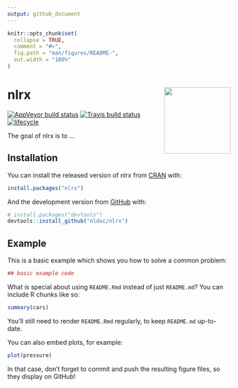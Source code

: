 ```yaml
---
output: github_document
---
```


<!-- README.md is generated from README.Rmd. Please edit that file -->

```r
knitr::opts_chunk$set(
  collapse = TRUE,
  comment = "#>",
  fig.path = "man/figures/README-",
  out.width = "100%"
)
```
# nlrx <img src="man/figures/logo.png" align="right" width="150" />

[![AppVeyor build status](https://ci.appveyor.com/api/projects/status/github/nldoc/nlrx?branch=master&svg=true)](https://ci.appveyor.com/project/nldoc/nlrx)
[![Travis build status](https://travis-ci.org/nldoc/nlrx.svg?branch=master)](https://travis-ci.org/nldoc/nlrx)
[![lifecycle](https://img.shields.io/badge/lifecycle-experimental-orange.svg)](https://www.tidyverse.org/lifecycle/#experimental)

The goal of nlrx is to ...

## Installation

You can install the released version of nlrx from [CRAN](https://CRAN.R-project.org) with:

``` r
install.packages("nlrx")
```

And the development version from [GitHub](https://github.com/) with:

``` r
# install.packages("devtools")
devtools::install_github("nldoc/nlrx")
```
## Example

This is a basic example which shows you how to solve a common problem:

```r
## basic example code
```

What is special about using `README.Rmd` instead of just `README.md`? You can include R chunks like so:

```r
summary(cars)
```

You'll still need to render `README.Rmd` regularly, to keep `README.md` up-to-date.

You can also embed plots, for example:

```r
plot(pressure)
```

In that case, don't forget to commit and push the resulting figure files, so they display on GitHub!

